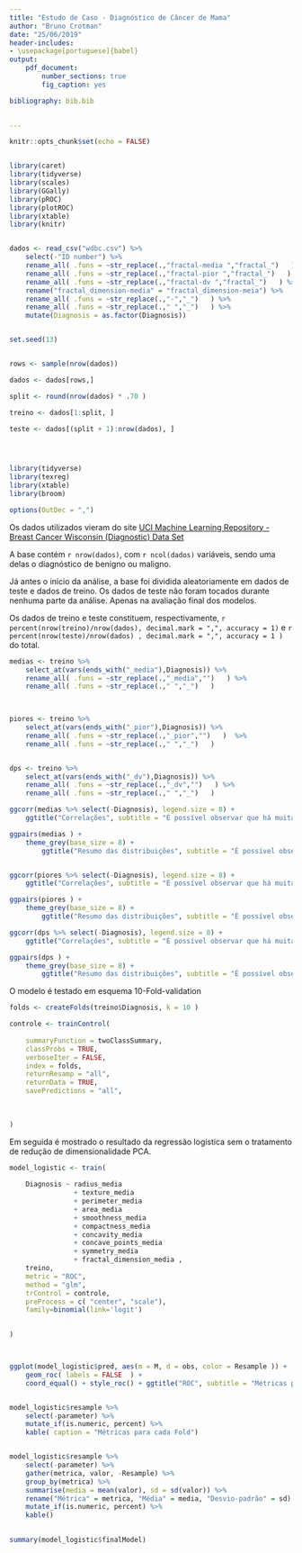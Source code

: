 ```yaml
---
title: "Estudo de Caso - Diagnóstico de Câncer de Mama"
author: "Bruno Crotman"
date: "25/06/2019"
header-includes:
- \usepackage[portuguese]{babel}
output: 
    pdf_document:
        number_sections: true
        fig_caption: yes

bibliography: bib.bib           
        

---
```


```r
knitr::opts_chunk$set(echo = FALSE)


library(caret)
library(tidyverse)
library(scales)
library(GGally)
library(pROC)
library(plotROC)
library(xtable)
library(knitr)


dados <- read_csv("wdbc.csv") %>% 
    select(-"ID number") %>% 
    rename_all( .funs = ~str_replace(.,"fractal-media ","fractal_")   ) %>% 
    rename_all( .funs = ~str_replace(.,"fractal-pior ","fractal_")   ) %>% 
    rename_all( .funs = ~str_replace(.,"fractal-dv ","fractal_")   ) %>% 
    rename("fractal_dimension-media" = "fractal_dimension-meia") %>% 
    rename_all( .funs = ~str_replace(.,"-","_")   ) %>% 
    rename_all( .funs = ~str_replace(.," ","_")   ) %>% 
    mutate(Diagnosis = as.factor(Diagnosis))


set.seed(13)


rows <- sample(nrow(dados))

dados <- dados[rows,]

split <- round(nrow(dados) * .70 )

treino <- dados[1:split, ]

teste <- dados[(split + 1):nrow(dados), ]





```



```r
library(tidyverse)
library(texreg)
library(xtable)
library(broom)

options(OutDec = ",")

```



\section{Origem dos dados}

Os dados utilizados vieram do site [UCI Machine Learning Repository - Breast Cancer Wisconsin (Diagnostic) Data Set](https://archive.ics.uci.edu/ml/datasets/Breast+Cancer+Wisconsin+(Diagnostic))

A base contém `r nrow(dados)`, com `r ncol(dados)` variáveis, sendo uma delas o diagnóstico de benigno ou maligno.

\section{Conjuntos Treino e Teste}


Já antes o início da análise, a base foi dividida aleatoriamente em dados de teste e dados de treino. Os dados de teste não foram tocados durante nenhuma parte da análise. Apenas na avaliação final dos modelos.

Os dados de treino e teste constituem, respectivamente, `r    percent(nrow(treino)/nrow(dados), decimal.mark = ",", accuracy = 1)` e `r percent(nrow(teste)/nrow(dados) , decimal.mark = ",", accuracy = 1 )` do total.



```r




medias <- treino %>% 
    select_at(vars(ends_with("_media"),Diagnosis)) %>% 
    rename_all( .funs = ~str_replace(.,"_media","")   ) %>% 
    rename_all( .funs = ~str_replace(.," ","_")   ) 
    


piores <- treino %>% 
    select_at(vars(ends_with("_pior"),Diagnosis)) %>% 
    rename_all( .funs = ~str_replace(.,"_pior","")   )  %>% 
    rename_all( .funs = ~str_replace(.," ","_")   ) 


dps <- treino %>% 
    select_at(vars(ends_with("_dv"),Diagnosis)) %>% 
    rename_all( .funs = ~str_replace(.,"_dv","")   ) %>% 
    rename_all( .funs = ~str_replace(.," ","_")   )  


```



```r

ggcorr(medias %>% select(-Diagnosis), legend.size = 8) +
    ggtitle("Correlações", subtitle = "É possível observar que há muitas variáveis bastante \n correlacionadas")

```



```r

ggpairs(medias ) +
    theme_grey(base_size = 8) +
        ggtitle("Resumo das distribuições", subtitle = "É possível observar que o valor da maioria das variáveis se mostra maior para os resultados malignos")



```



```r
ggcorr(piores %>% select(-Diagnosis), legend.size = 8) +
    ggtitle("Correlações", subtitle = "É possível observar que há muitas variáveis bastante \n correlacionadas")

```




```r
ggpairs(piores ) +
    theme_grey(base_size = 8) +
        ggtitle("Resumo das distribuições", subtitle = "É possível observar que o valor da maioria das variáveis se mostra maior para os resultados malignos")

```


```r


ggcorr(dps %>% select(-Diagnosis), legend.size = 8) +
    ggtitle("Correlações", subtitle = "É possível observar que há muitas variáveis bastante \n correlacionadas")


```





```r

ggpairs(dps ) +
    theme_grey(base_size = 8) +
        ggtitle("Resumo das distribuições", subtitle = "É possível observar que o valor da maioria das variáveis se mostra maior para os resultados malignos")


```

\section{Modelos de classificação}



O modelo é testado em esquema 10-Fold-validation

```r


folds <- createFolds(treino$Diagnosis, k = 10 )

controle <- trainControl(
    
    summaryFunction = twoClassSummary,
    classProbs = TRUE,
    verboseIter = FALSE,
    index = folds, 
    returnResamp = "all",
    returnData = TRUE,
    savePredictions = "all",
    
    
    
)


```



\subsection{Regressão logística}



Em seguida é mostrado o resultado da regressão logística sem o tratamento de redução de dimensionalidade PCA.




```r

model_logistic <- train(
    
    Diagnosis ~ radius_media 
                + texture_media 
                + perimeter_media 
                + area_media
                + smoothness_media  
                + compactness_media 
                + concavity_media  
                + concave_points_media 
                + symmetry_media
                + fractal_dimension_media ,
    treino,
    metric = "ROC",
    method = "glm",
    trControl = controle,
    preProcess = c( "center", "scale"),
    family=binomial(link='logit')
    

)



ggplot(model_logistic$pred, aes(m = M, d = obs, color = Resample )) +
    geom_roc( labels = FALSE  ) +
    coord_equal() + style_roc() + ggtitle("ROC", subtitle = "Métricas para diversos thresholds" )



```





```r


model_logistic$resample %>% 
    select(-parameter) %>%
    mutate_if(is.numeric, percent) %>% 
    kable( caption = "Métricas para cada Fold")



```


```r


model_logistic$resample %>%
    select(-parameter) %>% 
    gather(metrica, valor, -Resample) %>% 
    group_by(metrica) %>% 
    summarise(media = mean(valor), sd = sd(valor)) %>% 
    rename("Métrica" = metrica, "Média" = media, "Desvio-padrão" = sd) %>% 
    mutate_if(is.numeric, percent) %>% 
    kable()
    


```




```r


summary(model_logistic$finalModel)


```




<!-- \section{Algoritmo Gale-Shapley} -->


<!-- O algoritmo implementado foi baseado no livro-texto da matéria [@tardos2006algorithm]. Basicamente o algoritmo segue os seguintes passos, usando um vocabulário de casamentos entre heterossexuais: -->

<!-- - Enquanto há um homem solteiro $h$ -->
<!--     - $h$ propõe à próxima mulher de sua preferência à qual ainda não propôs, $m$ -->
<!--     - Se $m$ está solteira -->
<!--         - $h$ casa com $m$ -->
<!--     - Se não -->
<!--         - Se ela prefere $h$ ao seu parceiro atual $h'$ -->
<!--             - $m$ dispensa $h$, que fica solteiro, e $m$ casa com $h'$ -->




<!-- Para que cada um dos passos seja em tempo constante, é criada uma estrutura de lista para abrigar os homens solteiros e uma matriz para armazenar a posição dos homens no ranking de preferência de cada mulher. A lista possibilita que as operações de inserção e retirada de um solteiro ocorram em $O(1)$. A matriz com o ranking dos homens possibilita que a comparação do parceiro atual da mulher com o homem solteiro candidato ocorra em $O(1)$ também. Com isso, a complexidade do algoritmo é $O(n^2)$. -->



<!-- \section{Avaliação da execução do algoritmo} -->

<!-- A execução do algoritmo foi avaliada com três tipos de instâncias para 22 diferentes valores de n (número de elementos em cada grupo). -->

<!-- $$n = \{ 5, 50, 100, 200, ..., 1000, 1500, ..., 3000, 4000, ..., 9000 \}$$ -->

<!-- Os 3 tipos de instância são os seguintes:  -->

<!-- - As que levam ao melhor caso de execução, ou seja, que exigem o menor número possível de passos, para um valor de $n$; -->

<!-- - As que levam ao pior caso de execução, ou seja, que exigem o maior número possível de passos, para um valor de $n$; -->

<!-- - Instâncias geradas aleatoriamente. -->


<!-- O programa usado para realizar a avaliação empírica do algoritmo foi desenvolvido na linguagem C++, usando apenas as bibliotecas stdio.h e stdlib.h, para leitura e escrita em arquivos e no console, e chrono, para executar a medição dos tempos de execução. Para medição dos tempos de execução foi usado um computador com processador Intel i7-7700 com 3,6 GHz, sistema operacional Windows 10 64 bits. O programa foi compilado no Visual Studio 2017 sem configurações extras de otimização de velocidade. -->

<!-- As instâncias adicionais foram geradas com a linguagem R, que também foi usada para geração deste relatório, juntamente com as bibliotecas tidyverse e RMarkdown. -->




<!-- \subsection{Melhor caso} -->


<!-- Na avaliação do melhor caso, foram usadas instâncias específicas, uma para cada valor de $n$. O algoritmo foi rodado 30 vezes para cada uma das instâncias. -->

<!-- A Figura \ref{fig:melhor_passos} mostra o número de passos do loop princpal do algoritmo (após a preparação das estruturas). É possível ver que o número de passos neste melhor caso é exatamente igual ao número de elementos. -->


<!-- A Figura \ref{fig:melhor_tempo} mostra o tempo em segundos pra cada número de elementos, nas 30 execuções. É possível perceber que o tempo aumenta de forma não linear. A Tabela \ref{reg:tempomelhor} mostra os coeficientes de uma regressão no formato $tempo = \alpha + n^\beta$, que foi estimada para $n > 1000$. É possível ver que o coeficiente $\beta$ se aproxima de 2. O tempo da ordem de $O(n^2)$ é justificado porque antes do loop há a inicialização da estrutura do ranking dos homens, que é feito em $O(n^2)$ passos. Como o número de passos mais pesado do loop principal é pequeno, estes passos de inicialização acabam dominando a execução. A Tabela \ref{tab:melhorcaso} mostra os dados deste melhor caso. -->



<!-- ```{r message=FALSE, warning=FALSE, paged.print=FALSE} -->
<!-- resultado0 <- read_csv("C:\\resultadoapa\\rodada_best_worse_1_a_30.csv", col_names = c("n", "tempo", "passos")) %>%  -->
<!--     mutate(um = 1) %>%  -->
<!--     mutate(id = cumsum(um)) %>%  -->
<!--     filter(id %% 2 == 0, id <= 395)  -->


<!-- resultado1 <- read_csv("C:\\resultadoapa\\rodada_best_worse_10_a_30.csv", col_names = c("n", "tempo", "passos")) %>%  -->
<!--     mutate(um = 1) %>%  -->
<!--     mutate(id = cumsum(um)) %>%  -->
<!--     filter(id %% 2 == 0, id <= 395)  -->

<!-- resultado2 <- read_csv("C:\\resultadoapa\\rodada_best_worse_19_a_30.csv", col_names = c("n", "tempo", "passos")) %>%  -->
<!--     mutate(um = 1) %>%  -->
<!--     mutate(id = cumsum(um)) %>%  -->
<!--     filter(id %% 2 == 0, id <= 395)  -->


<!-- resultado3 <- read_csv("C:\\resultadoapa\\rodada_best_worse_27_a_30.csv", col_names = c("n", "tempo", "passos")) %>%  -->
<!--     mutate(um = 1) %>%  -->
<!--     mutate(id = cumsum(um)) %>%  -->
<!--     filter(id %% 2 == 0, id <= 395)  -->


<!-- resultado <- bind_rows(resultado0, resultado1, resultado2, resultado3) %>%  -->
<!--     mutate(id = cumsum(um)-1) %>%  -->
<!--     mutate(rodada = id %/% 22 ) -->
<!-- ``` -->


<!-- ```{r figs2, fig.cap="\\label{fig:melhor_passos}Número de passos x número de elementos em cada grupo", paged.print=FALSE } -->
<!-- ggplot(resultado) + -->
<!--     geom_line(aes(x = n, y = passos, group = rodada )) + -->
<!--     geom_point(aes(x = n, y = passos, group = rodada )) + -->
<!--     scale_x_continuous(breaks= c(0,1000, 2000, 3000, 4000, 5000, 6000, 7000, 8000, 9000), expand = expand_scale(0), limits = c(0,10000)) + -->
<!--     scale_y_continuous(breaks= c(0,1000, 2000, 3000, 4000, 5000, 6000, 7000, 8000, 9000), limits = c(0,10000), expand = expand_scale(0)) -->
<!-- ``` -->


<!-- ```{r figs, fig.cap="\\label{fig:melhor_tempo}Tempo de execução (segundos) x número de elementos em cada grupo", message=FALSE, warning=FALSE, paged.print=FALSE} -->
<!-- ggplot(resultado) + -->
<!--     geom_line(aes(x = n, y = tempo, group = rodada )) + -->
<!--     geom_point(aes(x = n, y = tempo, group = rodada )) + -->
<!--     geom_smooth(aes(x = n, y = tempo)) +      -->
<!--     scale_x_continuous(breaks= c(0,1000, 2000, 3000, 4000, 5000, 6000, 7000, 8000, 9000), expand = expand_scale(0), limits = c(0,10000)) + -->
<!--     labs(y = "tempo(s)") -->







<!-- ``` -->

<!-- \newpage -->

<!-- ```{r results='asis'} -->



<!-- modelo <-  lm(log(tempo) ~ log(n), data = resultado %>% filter (n> 1000) ) -->

<!-- texreg(modelo, custom.model.names = c("Regressão"), caption = "Regressão log-log: $tempo = \\alpha + n^\\beta$ ", custom.coef.names = c("$\\alpha$","$\\beta$"), label = "reg:tempomelhor") -->

<!-- ``` -->





<!-- ```{r results='asis'} -->

<!-- tabela <- resultado %>%  -->
<!--     group_by(n) %>%  -->
<!--     summarise("Tempo médio (ms)" = mean(tempo*1000), "Passos médios" = as.integer(mean(passos)), "Tempo mediano (ms)" = median(tempo*1000), "Passos medianos" = as.integer(median(passos))) -->

<!-- options(xtable.comment = FALSE) -->
<!-- xtable(tabela, caption = "Dados das 30 execuções do melhor caso", label = "tab:melhorcaso" ) -->


<!-- ``` -->




<!-- \subsection{Pior caso} -->


<!-- Na avaliação do pior caso, foram usadas instâncias específicas, uma para cada valor de $n$. O algoritmo foi rodado 30 vezes para cada uma das instâncias. -->

<!-- A Figura \ref{fig:pior_passos} mostra o número de passos do loop princpal do algoritmo (após a preparação das estruturas). É possível ver que o número de passos neste pior caso evolui de forma não linear. A Tabela \ref{reg:tempomelhor} mostra os coeficientes de uma regressão no formato $tempo = \alpha + n^\beta$, que foi estimada para $n > 1000$. É possível ver que o coeficiente $\beta$ é exatamente 2, sugerindo complexidade $O(n^2)$. -->


<!-- A Figura \ref{fig:pior_tempo} mostra o tempo em segundos pra cada número de elementos, nas 30 execuções. É possível perceber que o tempo aumenta de forma não linear. A Tabela \ref{reg:tempopior} mostra os coeficientes de uma regressão no formato $tempo = \alpha + n^\beta$, que foi estimada para $n > 1000$. É possível ver que o coeficiente $\beta$ é igual de 2, sugerindo complexidade $O(n^2)$. O coeficiente $\alpha$, porém, é menos negativo, o que quer dizer que o tempo de execução é maior neste caso. Realmente podemos observar que o tempo de execução é bem maior comparando as Tabelas \ref{tab:piorcaso} e  \ref{tab:melhorcaso}. -->




<!-- ```{r message=FALSE, warning=FALSE, paged.print=FALSE} -->
<!-- resultadop0 <- read_csv("C:\\resultadoapa\\rodada_best_worse_1_a_30.csv", col_names = c("n", "tempo", "passos")) %>%  -->
<!--     mutate(um = 1) %>%  -->
<!--     mutate(id = cumsum(um)) %>%  -->
<!--     filter(id %% 2 == 1, id <= 395)  -->


<!-- resultadop1 <- read_csv("C:\\resultadoapa\\rodada_best_worse_10_a_30.csv", col_names = c("n", "tempo", "passos")) %>%  -->
<!--     mutate(um = 1) %>%  -->
<!--     mutate(id = cumsum(um)) %>%  -->
<!--     filter(id %% 2 == 1, id <= 395)  -->

<!-- resultadop2 <- read_csv("C:\\resultadoapa\\rodada_best_worse_19_a_30.csv", col_names = c("n", "tempo", "passos")) %>%  -->
<!--     mutate(um = 1) %>%  -->
<!--     mutate(id = cumsum(um)) %>%  -->
<!--     filter(id %% 2 == 1, id <= 395)  -->


<!-- resultadop3 <- read_csv("C:\\resultadoapa\\rodada_best_worse_27_a_30.csv", col_names = c("n", "tempo", "passos")) %>%  -->
<!--     mutate(um = 1) %>%  -->
<!--     mutate(id = cumsum(um)) %>%  -->
<!--     filter(id %% 2 == 1, id <= 395)  -->


<!-- resultadop <- bind_rows(resultadop0, resultadop1, resultadop2, resultadop3) %>%  -->
<!--     mutate(id = cumsum(um)-1) %>%  -->
<!--     mutate(rodada = id %/% 22 ) -->
<!-- ``` -->


<!-- ```{r figs3, fig.cap="\\label{fig:pior_passos}Número de passos x número de elementos em cada grupo", paged.print=FALSE } -->
<!-- ggplot(resultadop) + -->
<!--     geom_line(aes(x = n, y = passos, group = rodada )) + -->
<!--     geom_point(aes(x = n, y = passos, group = rodada )) + -->
<!--     geom_smooth(formula = y ~ poly(x, 2, raw = TRUE), method= "lm", aes(x = n, y = passos)) +      -->
<!--     scale_x_continuous(breaks= c(0,1000, 2000, 3000, 4000, 5000, 6000, 7000, 8000, 9000), expand = expand_scale(0), limits = c(0,10000))  -->
<!-- ``` -->


<!-- ```{r figs10, fig.cap="\\label{fig:pior_tempo}Tempo de execução (segundos) x número de elementos em cada grupo", message=FALSE, warning=FALSE, paged.print=FALSE} -->
<!-- ggplot(resultadop) + -->
<!--     geom_line(aes(x = n, y = tempo, group = rodada )) + -->
<!--     geom_point(aes(x = n, y = tempo, group = rodada )) + -->
<!--     geom_smooth(formula = y ~ poly(x, 2, raw = TRUE), method= "lm", aes(x = n, y = tempo)) +      -->
<!--     scale_x_continuous(breaks= c(0,1000, 2000, 3000, 4000, 5000, 6000, 7000, 8000, 9000), expand = expand_scale(0), limits = c(0,10000)) + -->
<!--     labs(y = "tempo(s)") -->







<!-- ``` -->

<!-- \newpage -->


<!-- ```{r results='asis'} -->



<!-- modelopp <-  lm(log(passos) ~ log(n) , data = resultadop %>%  filter(n > 1000)  ) -->

<!-- texreg(modelopp, custom.model.names = c("Regressão"), caption = "Regressão log-log: $passos = \\alpha + n^\\beta$ ", custom.coef.names = c("$\\alpha$","$\\beta$"), label = "reg:passospior") -->

<!-- ``` -->



<!-- ```{r results='asis'} -->



<!-- modelopt <-  lm(log(tempo) ~ log(n) , data = resultadop %>%  filter(n > 1000)  ) -->

<!-- texreg(modelopt, custom.model.names = c("Regressão"), caption = "Regressão log-log: $tempo = \\alpha + n^\\beta$ ", custom.coef.names = c("$\\alpha$","$\\beta$"), label = "reg:tempopior") -->

<!-- ``` -->




<!-- ```{r results='asis'} -->

<!-- tabela <- resultadop %>%  -->
<!--     group_by(n) %>%  -->
<!--     summarise("Tempo médio (ms)" = mean(tempo*1000), "Passos médios" = as.integer(mean(passos)), "Tempo mediano (ms)" = median(tempo*1000), "Passos medianos" = as.integer(median(passos))) -->

<!-- options(xtable.comment = FALSE) -->

<!-- xtable(tabela, caption = "Dados das 30 execuções do pior caso", label = "tab:piorcaso", -->

<!--        display = c("d","d","f","e","f","e")  -->
<!--        ) -->


<!-- ``` -->


<!-- \subsection{Caso médio} -->


<!-- Na avaliação do caso médio, foram usadas 30 instâncias geradas aleatoriamente para cada valor de $n$. O algoritmo foi rodado uma vez para cada uma das instâncias, gerando 30 execuções para cada valor de n. Neste caso, portanto, diferentemente dos anteriores, temos uma variação no número de passos, que passa a não ser mais determinístico. -->

<!-- A Figura \ref{fig:ale_passos} mostra o número de passos do loop principal do algoritmo (após a preparação das estruturas). É possível ver que o número de passos neste pior caso evolui de forma quase linear. A Tabela \ref{reg:passosale} mostra os coeficientes de uma regressão no formato $tempo = \alpha + n^\beta$, que foi estimada para $n > 1000$. É possível ver que o coeficiente $\beta$ está perto 1,1, sugerindo complexidade do loop principal está perto de $O(n)$ para o caso médio. -->


<!-- A Figura \ref{fig:ale_tempo} mostra o tempo em segundos pra cada número de elementos, nas 30 execuções. A Tabela \ref{reg:passosale} relativa à regressão do tempo mostra um coeficiente $\beta$ perto de 2 É possível perceber que o tempo aumenta de forma não linear. É possível reparar, também, olhando as Tabelas \ref{tab:melhorcaso}, \ref{tab:piorcaso} e \ref{tab:ale}, que o tempo de execução do caso médio está mais perto do tempo do melhor caso do que o do pior caso. -->




<!-- ```{r message=FALSE, warning=FALSE, paged.print=FALSE} -->

<!-- resultadoale1 <- read_csv("C:\\resultadoapa\\rodada_ale_1_a_7.csv", col_names = c("n", "tempo", "passos")) -->

<!-- resultadoale2 <- read_csv("C:\\resultadoapa\\rodada_ale_8_a_15.csv", col_names = c("n", "tempo", "passos")) -->

<!-- resultadoale3 <- read_csv("C:\\resultadoapa\\rodada_ale_16_a_22.csv", col_names = c("n", "tempo", "passos")) -->

<!-- resultadoale4 <- read_csv("C:\\resultadoapa\\rodada_ale_23_a_30.csv", col_names = c("n", "tempo", "passos")) -->

<!-- resultadoale <- bind_rows(resultadoale1, resultadoale2, resultadoale3, resultadoale4) %>%  -->
<!--     mutate(um = 1) %>%  -->
<!--     mutate(id = cumsum(um)-1) %>%  -->
<!--     mutate(rodada = id %/% 22 ) -->

<!-- ``` -->


<!-- ```{r figs9, fig.cap="\\label{fig:ale_passos}Número de passos x número de elementos em cada grupo", message=FALSE, warning=FALSE, paged.print=FALSE} -->
<!-- ggplot(resultadoale) + -->
<!--     geom_line(aes(x = n, y = passos, group = rodada )) + -->
<!--     geom_point(aes(x = n, y = passos, group = rodada )) + -->
<!--     geom_smooth( aes(x = n, y = passos)) +      -->
<!--     scale_x_continuous(breaks= c(0,1000, 2000, 3000, 4000, 5000, 6000, 7000, 8000, 9000), expand = expand_scale(0), limits = c(0,10000))  -->
<!-- ``` -->


<!-- ```{r figs4, fig.cap="\\label{fig:ale_tempo}Tempo de execução (segundos) x número de elementos em cada grupo", message=FALSE, warning=FALSE, paged.print=FALSE} -->
<!-- ggplot(resultadoale) + -->
<!--     geom_line(aes(x = n, y = tempo, group = rodada )) + -->
<!--     geom_point(aes(x = n, y = tempo, group = rodada )) + -->
<!--     geom_smooth(formula = y ~ poly(x, 2, raw = TRUE), method= "lm", aes(x = n, y = tempo)) +      -->
<!--     scale_x_continuous(breaks= c(0,1000, 2000, 3000, 4000, 5000, 6000, 7000, 8000, 9000), expand = expand_scale(0), limits = c(0,10000)) + -->
<!--     labs(y = "tempo(s)") -->







<!-- ``` -->

<!-- \newpage -->

<!-- ```{r message=FALSE, warning=FALSE, paged.print=FALSE, results='asis'} -->



<!-- modeloalep <-  lm(log(passos) ~ log(n) , data = resultadoale %>%  filter(n > 1000)  ) -->

<!-- texreg(modeloalep, custom.model.names = c("Regressão"), caption = "Regressão log-log: $passos = \\alpha + n^\\beta$ ", custom.coef.names = c("$\\alpha$","$\\beta$"), label = "reg:passosale") -->

<!-- ``` -->



<!-- ```{r results='asis'} -->



<!-- modeloalet <-  lm(log(tempo) ~ log(n) , data = resultadoale %>%  filter(n > 1000)  ) -->

<!-- texreg(modeloalet, custom.model.names = c("Regressão"), caption = "Regressão log-log: $tempo = \\alpha + n^\\beta$ ", custom.coef.names = c("$\\alpha$","$\\beta$"), label = "reg:tempoale") -->

<!-- ``` -->




<!-- ```{r results='asis'} -->

<!-- tabela <- resultadoale %>%  -->
<!--     group_by(n) %>%  -->
<!--     summarise("Tempo médio (ms)" = mean(tempo*1000), "Passos médios" = as.integer(mean(passos)), "Tempo mediano (ms)" = median(tempo*1000), "Passos medianos" = as.integer(median(passos))) -->

<!-- options(xtable.comment = FALSE) -->

<!-- xtable(tabela, caption = "Dados das 30 execuções do pior caso", label = "tab:ale", -->

<!--        display = c("d","d","f","e","f","e")  -->
<!--        ) -->


<!-- ``` -->


<!-- \section{Conclusões} -->


<!-- Pudemos atestar que, conforme o esperado, a complexidade do algoritmo se mostra $O(n^2)$ na análise empírica. O tempo de execução segue $O(n^2)$ mesmo no melhor caso e no pior caso, apesar de a execução ser em tempos muito menores do que nas instâncias de pior caso. Isso acontece porque existe uma inicialização antes do loop principal que tem complexidade $O(n^2)$ mesmo no melhor caso e no caso médio. Esta inicialização acaba prevalecendo na análise do tempo asintótica em relação a $n$. -->

<!-- A descoberta maisi interessante foi o ffato de que a execução do caso médio está muito mais perto do melhor caso do que do pior caso tanto em número de passos quanto em tempo de execução. -->





